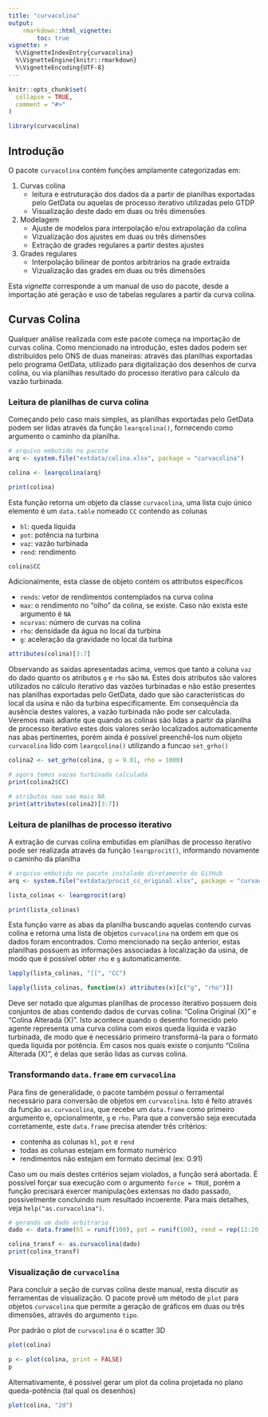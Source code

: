 ```yaml
---
title: "curvacolina"
output: 
    rmarkdown::html_vignette: 
        toc: true
vignette: >
  %\VignetteIndexEntry{curvacolina}
  %\VignetteEngine{knitr::rmarkdown}
  %\VignetteEncoding{UTF-8}
---
```


```r
knitr::opts_chunk$set(
  collapse = TRUE,
  comment = "#>"
)
```

```r
library(curvacolina)
```

## Introdução

O pacote `curvacolina` contém funções amplamente categorizadas em:

1. Curvas colina
    * leitura e estruturação dos dados da a partir de planilhas exportadas pelo GetData ou aquelas
    de processo iterativo utilizadas pelo GTDP
    * Visualização deste dado em duas ou três dimensões

1. Modelagem
    * Ajuste de modelos para interpolação e/ou extrapolação da colina
    * Vizualização dos ajustes em duas ou três dimensões
    * Extração de grades regulares a partir destes ajustes

1. Grades regulares
    * Interpolação bilinear de pontos arbitrários na grade extraída
    * Vizualização das grades em duas ou três dimensões

Esta *vignette* corresponde a um manual de uso do pacote, desde a importação até geração e uso de
tabelas regulares a partir da curva colina.

## Curvas Colina

Qualquer análise realizada com este pacote começa na importação de curvas colina. Como mencionado na
introdução, estes dados podem ser distribuídos pelo ONS de duas maneiras: através das planilhas 
exportadas pelo programa GetData, utilizado para digitalização dos desenhos de curva colina, ou via
planilhas resultado do processo iterativo para cálculo da vazão turbinada.

### Leitura de planilhas de curva colina

Começando pelo caso mais simples, as planilhas exportadas pelo GetData podem ser lidas através da 
função `learqcolina()`, fornecendo como argumento o caminho da planilha.

```r
# arquivo embutido no pacote
arq <- system.file("extdata/colina.xlsx", package = "curvacolina")

colina <- learqcolina(arq)

print(colina)
```

Esta função retorna um objeto da classe `curvacolina`, uma lista cujo único elemento é um 
`data.table` nomeado `CC` contendo as colunas

* `hl`: queda líquida
* `pot`: potência na turbina
* `vaz`: vazão turbinada
* `rend`: rendimento

```r
colina$CC
```

Adicionalmente, esta classe de objeto contém os attributos específicos

* `rends`: vetor de rendimentos contemplados na curva colina
* `max`: o rendimento no "olho" da colina, se existe. Caso não exista este argumento é `NA`
* `ncurvas`: número de curvas na colina
* `rho`: densidade da água no local da turbina
* `g`: aceleração da gravidade no local da turbina

```r
attributes(colina)[3:7]
```

Observando as saídas apresentadas acima, vemos que tanto a coluna `vaz` do dado quanto os atributos
`g` e `rho` são `NA`. Estes dois atributos são valores utilizados no cálculo iterativo das vazões 
turbinadas e não estão presentes nas planilhas exportadas pelo GetData, dado que são características
do local da usina e não da turbina especificamente. Em consequência da ausência destes valores, a 
vazão turbinada não pode ser calculada. Veremos mais adiante que quando as colinas são lidas a 
partir da planilha de processo iterativo estes dois valores serão localizados automaticamente nas
abas pertinentes, porém ainda é possível preenchê-los num objeto `curvacolina` lido com 
`learqcolina()` utilizando a funcao `set_grho()`

```r
colina2 <- set_grho(colina, g = 9.81, rho = 1000)

# agora temos vazao turbinada calculada
print(colina2$CC)

# atributos nao sao mais NA
print(attributes(colina2)[3:7])
```

### Leitura de planilhas de processo iterativo

A extração de curvas colina embutidas em planilhas de processo iterativo pode ser realizada através
da função `learqprocit()`, informando novamente o caminho da planilha

```r
# arquivo embutido no pacote instalado diretamente do GitHub
arq <- system.file("extdata/procit_cc_original.xlsx", package = "curvacolina")

lista_colinas <- learqprocit(arq)

print(lista_colinas)
```

Esta função varre as abas da planilha buscando aquelas contendo curvas colina e retorna uma lista 
de objetos `curvacolina` na ordem em que os dados foram encontrados. Como mencionado na seção 
anterior, estas planilhas possuem as informações associadas à localização da usina, de modo que é
possível obter `rho` e `g` automaticamente.

```r
lapply(lista_colinas, "[[", "CC")

lapply(lista_colinas, function(x) attributes(x)[c("g", "rho")])
```

Deve ser notado que algumas planilhas de processo iterativo possuem dois conjuntos de abas contendo
dados de curvas colina: "Colina Original (X)" e "Colina Alterada (X)". Isto acontece quando o 
desenho fornecido pelo agente representa uma curva colina com eixos queda líquida e vazão turbinada,
de modo que é necessário primeiro transformá-la para o formato queda líquida por potência. Em casos 
nos quais existe o conjunto "Colina Alterada (X)", é delas que serão lidas as curvas colina.

### Transformando `data.frame` em `curvacolina` 

Para fins de generalidade, o pacote também possui o ferramental necessário para conversão de objetos
em `curvacolina`. Isto é feito através da função `as.curvacolina`, que recebe um `data.frame` como 
primeiro argumento e, opcionalmente, `g` e `rho`. Para que a conversão seja executada corretamente,
este `data.frame` precisa atender três critérios:

* contenha as colunas `hl`, `pot` e `rend`
* todas as colunas estejam em formato numérico
* rendimentos não estejam em formato decimal (ex: 0.91)

Caso um ou mais destes critérios sejam violados, a função será abortada. É possível forçar sua 
execução com o argumento `force = TRUE`, porém a função precisará exercer manipulações extensas no
dado passado, possivelmente concluindo num resultado incoerente. Para mais detalhes, veja 
`help("as.curvacolina")`.

```r
# gerando um dado arbitrario
dado <- data.frame(hl = runif(100), pot = runif(100), rend = rep(11:20, each = 10))

colina_transf <- as.curvacolina(dado)
print(colina_transf)
```

### Visualização de `curvacolina`

Para concluir a seção de curvas colina deste manual, resta discutir as ferramentas de visualização.
O pacote provê um método de `plot` para objetos `curvacolina` que permite a geração de gráficos em 
duas ou três dimensões, através do argumento `tipo`.

Por padrão o plot de `curvacolina` é o scatter 3D

```r
plot(colina)
```

```r
p <- plot(colina, print = FALSE)
p
```

Alternativamente, é possível gerar um plot da colina projetada no plano queda-potência (tal qual os
desenhos)

```r
plot(colina, "2d")
```
